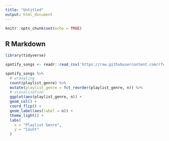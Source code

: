 ```yaml
---
title: "Untitled"
output: html_document
---
```


```r
knitr::opts_chunk$set(echo = TRUE)
```

## R Markdown

```r
library(tidyverse)

spotify_songs <- readr::read_csv('https://raw.githubusercontent.com/rfordatascience/tidytuesday/master/data/2020/2020-01-21/spotify_songs.csv')
```

```r
spotify_songs %>% 
  # wrangling
  count(playlist_genre) %>% 
  mutate(playlist_genre = fct_reorder(playlist_genre, n)) %>% 
  # visualization
  ggplot(aes(playlist_genre, n)) +
  geom_col() +
  coord_flip() +
  geom_label(aes(label = n)) +
  theme_light() +
  labs(
    x = "Playlist Genre",
    y = "Count"
  )

```


